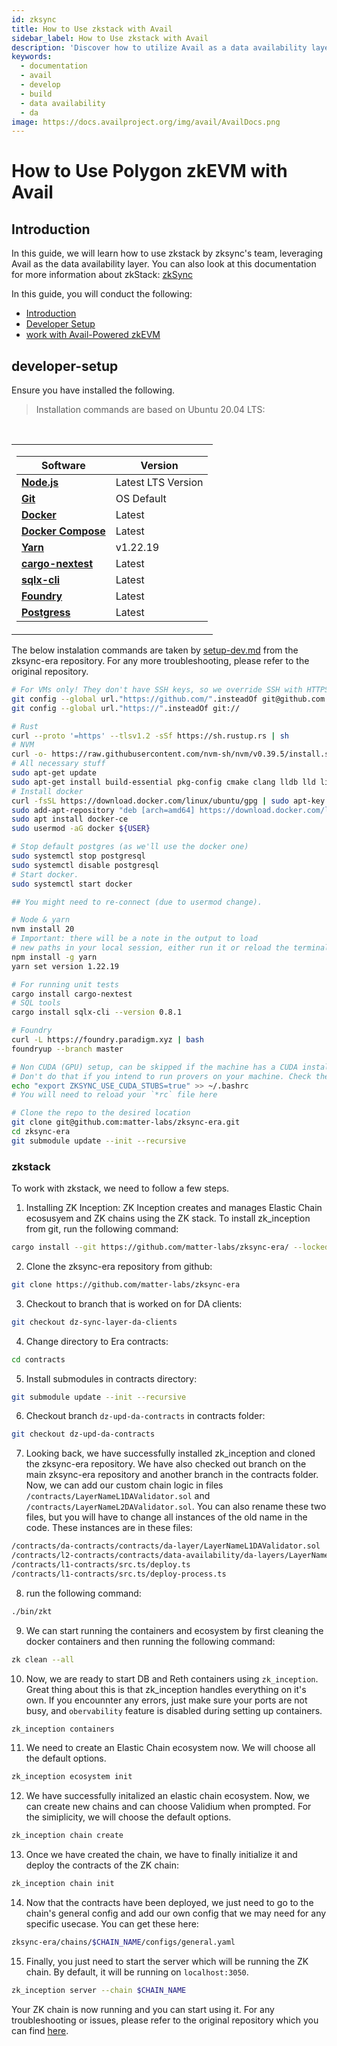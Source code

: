 ```yaml
---
id: zksync
title: How to Use zkstack with Avail
sidebar_label: How to Use zkstack with Avail
description: 'Discover how to utilize Avail as a data availability layer.'
keywords:
  - documentation
  - avail
  - develop
  - build
  - data availability
  - da
image: https://docs.availproject.org/img/avail/AvailDocs.png
---
```


# How to Use Polygon zkEVM with Avail

## Introduction

In this guide, we will learn how to use zkstack by zksync's team, leveraging Avail as the data availability layer. You can also look at this documentation for more information about zkStack: [zkSync](https://docs.zksync.io/zk-stack)

In this guide, you will conduct the following:

- [Introduction](#introduction)
- [Developer Setup](#developer-setup)
- [work with Avail-Powered zkEVM](#zkstack)


## developer-setup

Ensure you have installed the following.

> Installation commands are based on Ubuntu 20.04 LTS:
<br/>

<table>
  <tr>
    <td valign="top">

| Software                                                                              | Version            |
| ------------------------------------------------------                                | ------------------ |
| [**Node.js**](https://nodejs.org/en/)                                                 | Latest LTS Version |
| [**Git**](https://git-scm.com/)                                                       | OS Default         |
| [**Docker**](https://www.docker.com/)                                                 | Latest             |
| [**Docker Compose**](https://docs.docker.com/compose/)                                | Latest             |
| [**Yarn**](https://classic.yarnpkg.com/lang/en/docs/install/#debian-stable)           | v1.22.19           |
| [**cargo-nextest**](https://nexte.st/)                                                | Latest             |
| [**sqlx-cli**](https://crates.io/crates/sqlx-cli)                                     | Latest             |
| [**Foundry**](https://github.com/foundry-rs/foundry)                                  | Latest             |
| [**Postgress**](https://www.postgresql.org/download/)                                 | Latest             |

</td>
  </tr>
</table>

The below instalation commands are taken by [setup-dev.md](https://github.com/matter-labs/zksync-era/blob/main/docs/guides/setup-dev.md) from the zksync-era repository. For any more troubleshooting, please refer to the original repository.

```bash
# For VMs only! They don't have SSH keys, so we override SSH with HTTPS
git config --global url."https://github.com/".insteadOf git@github.com:
git config --global url."https://".insteadOf git://

# Rust
curl --proto '=https' --tlsv1.2 -sSf https://sh.rustup.rs | sh
# NVM
curl -o- https://raw.githubusercontent.com/nvm-sh/nvm/v0.39.5/install.sh | bash
# All necessary stuff
sudo apt-get update
sudo apt-get install build-essential pkg-config cmake clang lldb lld libssl-dev postgresql apt-transport-https ca-certificates curl software-properties-common
# Install docker
curl -fsSL https://download.docker.com/linux/ubuntu/gpg | sudo apt-key add -
sudo add-apt-repository "deb [arch=amd64] https://download.docker.com/linux/ubuntu focal stable"
sudo apt install docker-ce
sudo usermod -aG docker ${USER}

# Stop default postgres (as we'll use the docker one)
sudo systemctl stop postgresql
sudo systemctl disable postgresql
# Start docker.
sudo systemctl start docker

## You might need to re-connect (due to usermod change).

# Node & yarn
nvm install 20
# Important: there will be a note in the output to load
# new paths in your local session, either run it or reload the terminal.
npm install -g yarn
yarn set version 1.22.19

# For running unit tests
cargo install cargo-nextest
# SQL tools
cargo install sqlx-cli --version 0.8.1

# Foundry
curl -L https://foundry.paradigm.xyz | bash
foundryup --branch master

# Non CUDA (GPU) setup, can be skipped if the machine has a CUDA installed for provers
# Don't do that if you intend to run provers on your machine. Check the prover docs for a setup instead.
echo "export ZKSYNC_USE_CUDA_STUBS=true" >> ~/.bashrc
# You will need to reload your `*rc` file here

# Clone the repo to the desired location
git clone git@github.com:matter-labs/zksync-era.git
cd zksync-era
git submodule update --init --recursive
```

### zkstack

To work with zkstack, we need to follow a few steps. 

1. Installing ZK Inception: ZK Inception creates and manages Elastic Chain ecosusyem and ZK chains using the ZK stack. To install zk_inception from git, run the following command:

```bash
cargo install --git https://github.com/matter-labs/zksync-era/ --locked zk_inception --force
```

2. Clone the zksync-era repository from github:

```bash
git clone https://github.com/matter-labs/zksync-era
```

3. Checkout to branch that is worked on for DA clients:
    
```bash
git checkout dz-sync-layer-da-clients
```

4. Change directory to Era contracts:

```bash
cd contracts
```

5. Install submodules in contracts directory:

```bash
git submodule update --init --recursive 
```

6. Checkout branch `dz-upd-da-contracts` in contracts folder:

```bash
git checkout dz-upd-da-contracts
```

7. Looking back, we have successfully installed zk_inception and cloned the zksync-era repository. We have also checked out branch on the main zksync-era repository and another branch in the contracts folder. Now, we can add our custom chain logic in files `/contracts/LayerNameL1DAValidator.sol` and `/contracts/LayerNameL2DAValidator.sol`. You can also rename these two files, but you will have to change all instances of the old name in the code. These instances are in these files:

```bash
/contracts/da-contracts/contracts/da-layer/LayerNameL1DAValidator.sol
/contracts/l2-contracts/contracts/data-availability/da-layers/LayerNameL2DAValidator.sol
/contracts/l1-contracts/src.ts/deploy.ts
/contracts/l1-contracts/src.ts/deploy-process.ts
```

8. run the following command:

```bash
./bin/zkt
```

9. We can start running the containers and ecosystem by first cleaning the docker containers and then running the following command:

```bash
zk clean --all
```

10. Now, we are ready to start DB and Reth containers using `zk_inception`. Great thing about this is that zk_inception handles everything on it's own. If you encounnter any errors, just make sure your ports are not busy, and `obervability` feature is disabled during setting up containers.

```bash
zk_inception containers
```

11. We need to create an Elastic Chain ecosystem now. We will choose all the default options.
```bash
zk_inception ecosystem init
```

12. We have successfully initalized an elastic chain ecosystem. Now, we can create new chains and can choose Validium when prompted. For the simiplicity, we will choose the default options.

```bash
zk_inception chain create
```

13. Once we have created the chain, we have to finally initialize it and deploy the contracts of the ZK chain:
    
```bash
zk_inception chain init
```

14. Now that the contracts have been deployed, we just need to go to the chain's general config and add our own config that we may need for any specific usecase. You can get these here:

```bash
zksync-era/chains/$CHAIN_NAME/configs/general.yaml
```

15. Finally, you just need to start the server which will be running the ZK chain. By default, it will be running on `localhost:3050`.

```bash
zk_inception server --chain $CHAIN_NAME
```

Your ZK chain is now running and you can start using it. For any troubleshooting or issues, please refer to the original repository which you can find [here](https://docs.zksync.io/zk-stack/running-a-zk-chain/quickstart).
